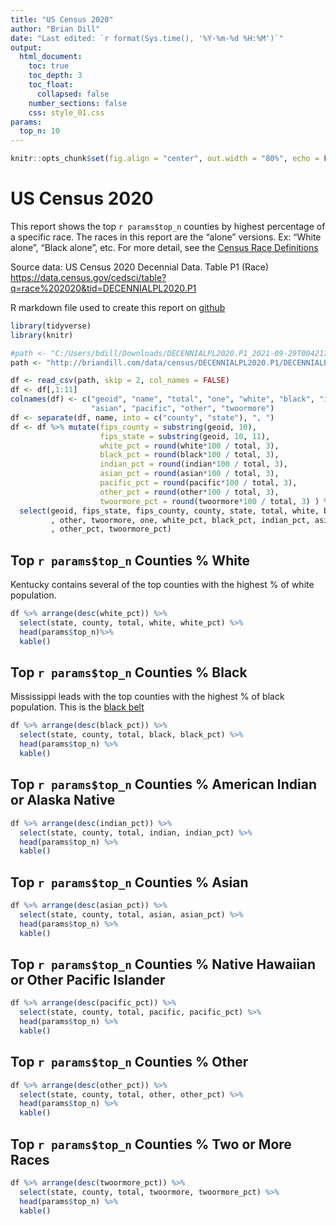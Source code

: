 ```yaml
---
title: "US Census 2020"
author: "Brian Dill"
date: "Last edited: `r format(Sys.time(), '%Y-%m-%d %H:%M')`"
output: 
  html_document:
    toc: true
    toc_depth: 3
    toc_float:
      collapsed: false
    number_sections: false
    css: style_01.css
params: 
  top_n: 10
---
```


```r
knitr::opts_chunk$set(fig.align = "center", out.width = "80%", echo = FALSE, warning = FALSE)
```

# US Census 2020 

This report shows the top `r params$top_n` counties by highest percentage of a specific race.  The races in this report are the "alone" versions.  Ex: "White alone", "Black alone", etc.  For more detail, see the [Census Race Definitions](https://www.census.gov/programs-surveys/cps/data/data-tools/cps-table-creator-help/race-definitions.html)

Source data: US Census 2020 Decennial Data. Table P1 (Race) [https://data.census.gov/cedsci/table?q=race%202020&tid=DECENNIALPL2020.P1](https://data.census.gov/cedsci/table?q=race%202020&tid=DECENNIALPL2020.P1)

R markdown file used to create this report on [github](https://github.com/wbdill/r-sandbox01/blob/master/govt_data/census_2020_race.Rmd)


```r
library(tidyverse)
library(knitr)

#path <- "C:/Users/bdill/Downloads/DECENNIALPL2020.P1_2021-09-29T004217/DECENNIALPL2020.P1_data_with_overlays_2021-09-17T080619.csv"
path <- "http://briandill.com/data/census/DECENNIALPL2020.P1/DECENNIALPL2020.P1_data_with_overlays_2021-09-17T080619.csv"

df <- read_csv(path, skip = 2, col_names = FALSE)
df <- df[,1:11]
colnames(df) <- c("geoid", "name", "total", "one", "white", "black", "indian", 
                  "asian", "pacific", "other", "twoormore")
df <- separate(df, name, into = c("county", "state"), ", ")
df <- df %>% mutate(fips_county = substring(geoid, 10),
                    fips_state = substring(geoid, 10, 11),
                    white_pct = round(white*100 / total, 3),
                    black_pct = round(black*100 / total, 3),
                    indian_pct = round(indian*100 / total, 3),
                    asian_pct = round(asian*100 / total, 3),
                    pacific_pct = round(pacific*100 / total, 3),
                    other_pct = round(other*100 / total, 3),
                    twoormore_pct = round(twoormore*100 / total, 3) ) %>% 
  select(geoid, fips_state, fips_county, county, state, total, white, black, indian, asian, pacific
         , other, twoormore, one, white_pct, black_pct, indian_pct, asian_pct, pacific_pct
         , other_pct, twoormore_pct)
```


## Top `r params$top_n` Counties % White

Kentucky contains several of the top counties with the highest % of white population.

```r
df %>% arrange(desc(white_pct)) %>% 
  select(state, county, total, white, white_pct) %>% 
  head(params$top_n)%>% 
  kable()
```
## Top `r params$top_n` Counties % Black

Mississippi leads with the top counties with the highest % of black population.  This is the [black belt](https://en.wikipedia.org/wiki/Black_Belt_in_the_American_South)

```r
df %>% arrange(desc(black_pct)) %>% 
  select(state, county, total, black, black_pct) %>% 
  head(params$top_n) %>% 
  kable()
```

## Top `r params$top_n` Counties % American Indian or Alaska Native

```r
df %>% arrange(desc(indian_pct)) %>% 
  select(state, county, total, indian, indian_pct) %>% 
  head(params$top_n) %>% 
  kable()
```

## Top `r params$top_n` Counties % Asian

```r
df %>% arrange(desc(asian_pct)) %>% 
  select(state, county, total, asian, asian_pct) %>% 
  head(params$top_n) %>% 
  kable()
```

## Top `r params$top_n` Counties % Native Hawaiian or Other Pacific Islander

```r
df %>% arrange(desc(pacific_pct)) %>% 
  select(state, county, total, pacific, pacific_pct) %>% 
  head(params$top_n) %>% 
  kable()
```

## Top `r params$top_n` Counties % Other

```r
df %>% arrange(desc(other_pct)) %>% 
  select(state, county, total, other, other_pct) %>% 
  head(params$top_n) %>% 
  kable()
```

## Top `r params$top_n` Counties % Two or More Races

```r
df %>% arrange(desc(twoormore_pct)) %>% 
  select(state, county, total, twoormore, twoormore_pct) %>% 
  head(params$top_n) %>% 
  kable()

```